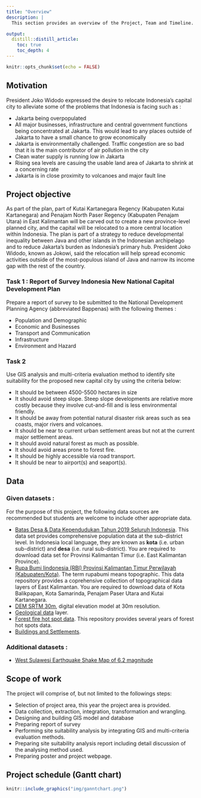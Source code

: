 ```yaml
---
title: "Overview"
description: |
  This section provides an overview of the Project, Team and Timeline.

output: 
  distill::distill_article:
    toc: true
    toc_depth: 4
---
```


```r
knitr::opts_chunk$set(echo = FALSE)
```


## Motivation 

President Joko Widodo expressed the desire to relocate Indonesia's capital city to alleviate some of the problems that Indonesia is facing such as :

+ Jakarta being overpopulated
+ All major businesses, infrastructure and central government functions being concentrated at Jakarta. This would lead to any places outside of Jakarta to have a small chance to grow economically 
+ Jakarta is environmentally challenged. Traffic congestion are so bad that it is the main contributor of air pollution in the city
+ Clean water supply is running low in Jakarta
+ Rising sea levels are casuing the usable land area of Jakarta to shrink at a concerning rate
+ Jakarta is in close proximity to volcanoes and major fault line


## Project objective

As part of the plan, part of Kutai Kartanegara Regency (Kabupaten Kutai Kartanegara) and Penajam North Paser Regency (Kabupaten Penajam Utara) in East Kalimantan will be carved out to create a new province-level planned city, and the capital will be relocated to a more central location within Indonesia. The plan is part of a strategy to reduce developmental inequality between Java and other islands in the Indonesian archipelago and to reduce Jakarta’s burden as Indonesia’s primary hub. President Joko Widodo, known as Jokowi, said the relocation will help spread economic activities outside of the most-populous island of Java and narrow its income gap with the rest of the country.

### Task 1 : Report of Survey Indonesia New National Capital Development Plan

Prepare a report of survey to be submitted to the National Development Planning Agency (abbreviated Bappenas) with the following themes :

+ Population and Demographic
+ Economic and Businesses 
+ Transport and Communication
+ Infrastructure
+ Environment and Hazard


### Task 2

Use GIS analysis and multi-criteria evaluation method to identify site suitability for the proposed new capital city by using the criteria below:

+ It should be between 4500-5500 hectares in size
+ It should avoid steep slope.  Steep slope developments are relative more costly because they involve cut-and-fill and is less environmental friendly.
+ It should be away from potential natural disaster risk areas such as sea coasts, major rivers and volcanoes.
+ It should be near to current urban settlement areas but not at the current major settlement areas.
+ It should avoid natural forest as much as possible.
+ It should avoid areas prone to forest fire.
+ It should be highly accessible via road transport.
+ It should be near to airport(s) and seaport(s).

## Data
### Given datasets :

For the purpose of this project, the following data sources are recommended but students are welcome to include other appropriate data.

+ [Batas Desa & Data Kependudukan Tahun 2019 Seluruh Indonesia](https://www.indonesia-geospasial.com/2020/04/download-shapefile-shp-batas-desa.html).  This data set provides comprehensive population data at the sub-district level.  In Indonesia local language, they are known as **kota** (i.e. urban sub-district) and **desa** (i.e. rural sub-district).  You are required to download data set for Provinsi Kalimantan Timur (i.e. East Kalimantan Province).
+ [Rupa Bumi Iindonesia (RBI) Provinsi Kalimantan Timur Perwilayah (Kabupaten/Kota)](https://www.indonesia-geospasial.com/2020/01/shp-rbi-provinsi-kalimantan-timur.html). The term rupabumi means topographic.  This data repository provides a coprehensive collection of topographical data layers of East Kalimantan. You are required to download data of Kota Balikpapan, Kota Samarinda, Penajam Paser Utara and Kutai Kartanegara.
+ [DEM SRTM 30m](https://www.indonesia-geospasial.com/2020/01/download-dem-srtm-30-meter-se-indonesia.html), digital elevation model at 30m resolution.
+ [Geological data](https://www.indonesia-geospasial.com/2020/03/download-data-shapefile-shp-geologi-se.html) layer.
+ [Forest fire hot spot data](https://www.indonesia-geospasial.com/2020/04/shapefile-shp-titik-api-hotspot.html). This repository provides several years of forest hot spots data.
+ [Buildings and Settlements](https://www.indonesia-geospasial.com/2020/12/download-shp-pemukiman-detail-seluruh.html).


### Additional datasets : 

+ [West Sulawesi Earthquake Shake Map of 6.2 magnitude ](https://data.humdata.org/dataset/6-2-sr-shakemap-of-majene-earthquake)




## Scope of work

The project will comprise of, but not limited to the followings steps:

- Selection of project area, this year the project area is provided.
- Data collection, extraction, integration, transformation and wrangling.
- Designing and building GIS model and database
- Preparing report of survey
- Performing site suitability analysis by integrating GIS and multi-criteria evaluation methods.
- Preparing site suitability analysis report including detail discussion of the analysing method used.
- Preparing poster and project webpage.

## Project schedule (Gantt chart)

```r
knitr::include_graphics("img/ganntchart.png")
```

